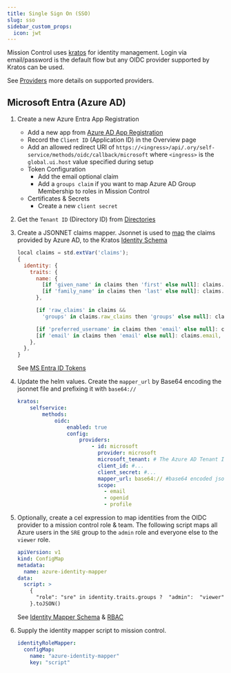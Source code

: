 ```yaml
---
title: Single Sign On (SSO)
slug: sso
sidebar_custom_props:
  icon: jwt
---
```



Mission Control uses [kratos](https://www.ory.sh/kratos/) for identity management. Login via email/password is the default flow but any OIDC provider supported by Kratos can be used.

See [Providers](https://www.ory.sh/docs/kratos/social-signin/overview) more details on supported providers.

<Properties section="authentication"/>

## Microsoft Entra (Azure AD)

1. Create a new Azure Entra App Registration
    * Add a new app from [Azure AD App Registration](https://portal.azure.com/#view/Microsoft_AAD_IAM/ActiveDirectoryMenuBlade/~/RegisteredApps)
    * Record the `Client ID` (Application ID) in the Overview page
    * Add an allowed redirect URI of `https://<ingress>/api/.ory/self-service/methods/oidc/callback/microsoft` where `<ingress>` is the `global.ui.host` value specified during setup
    * Token Configuration
      * Add the email optional claim
      * Add a `groups claim` if you want to map Azure AD Group Membership to roles in Mission Control
    * Certificates & Secrets
      * Create a new `client secret`

2. Get the `Tenant ID` (Directory ID) from [Directories](https://portal.azure.com/#settings/directory)

3. Create a JSONNET claims mapper. Jsonnet is used to [map](https://www.ory.sh/docs/kratos/social-signin/data-mapping) the claims provided by Azure AD, to the Kratos [Identity Schema](https://github.com/flanksource/mission-control-chart/blob/main/chart/files/kratos-identity-schema.json)

    ```javascript
    local claims = std.extVar('claims');
    {
      identity: {
        traits: {
          name: {
            [if 'given_name' in claims then 'first' else null]: claims.given_name,
            [if 'family_name' in claims then 'last' else null]: claims.family_name,
          },

          [if 'raw_claims' in claims &&
            'groups' in claims.raw_claims then 'groups' else null]: claims.raw_claims.groups,

          [if 'preferred_username' in claims then 'email' else null]: claims.preferred_username,
          [if 'email' in claims then 'email' else null]: claims.email,
        },
      },
    }
    ```
    See [MS Entra ID Tokens](https://learn.microsoft.com/en-us/entra/identity-platform/id-token-claims-reference)

4. Update the helm values. Create the `mapper_url` by Base64 encoding the jsonnet file and prefixing it with `base64://`

    ```yaml title="values.yaml"
    kratos:
        selfservice:
            methods:
                oidc:
                    enabled: true
                    config:
                        providers:
                            - id: microsoft
                              provider: microsoft
                              microsoft_tenant: # The Azure AD Tenant Id
                              client_id: #...
                              client_secret: #...
                              mapper_url: base64:// #base64 encoded jsonnet schema
                              scope:
                                - email
                                - openid
                                - profile
    ```
    <p/>

5. Optionally, create a cel expression to map identities from the OIDC provider to a mission control role & team.
    The following script maps all Azure users in the `SRE` group to the `admin` role and everyone else to the `viewer` role.

    ```yaml
    apiVersion: v1
    kind: ConfigMap
    metadata:
      name: azure-identity-mapper
    data:
      script: >
        {
          "role": "sre" in identity.traits.groups ?  "admin":  "viewer"
        }.toJSON()
    ```
    <p/>

    See [Identity Mapper Schema](/reference/helm/mission-control#identity-mapper) & [RBAC](/reference/rbac)

6. Supply the identity mapper script to mission control.

    ```yaml title="values.yaml"
    identityRoleMapper:
      configMap:
        name: "azure-identity-mapper"
        key: "script"
    ```
